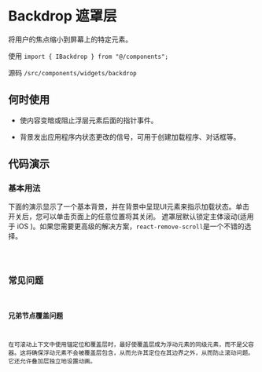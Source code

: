 # Backdrop 遮罩层

将用户的焦点缩小到屏幕上的特定元素。

使用 `import { IBackdrop } from "@/components";`

源码 `/src/components/widgets/backdrop`

## 何时使用

* 使内容变暗或阻止浮层元素后面的指针事件。

* 背景发出应用程序内状态更改的信号，可用于创建加载程序、对话框等。

## 代码演示

### 基本用法

下面的演示显示了一个基本背景，并在背景中呈现UI元素来指示加载状态。单击开关后，您可以单击页面上的任意位置将其关闭。
遮罩层默认锁定主体滚动(适用于 iOS )。如果您需要更高级的解决方案，`react-remove-scroll`是一个不错的选择。

<code src='./demos/basic' />

## 常见问题

### 兄弟节点覆盖问题

在可滚动上下文中使用锚定位和覆盖层时，最好使覆盖层成为浮动元素的同级元素，而不是父容器。这将确保浮动元素不会被覆盖层包含，从而允许其定位在其边界之外，从而防止滚动问题。它还允许叠加层独立地设置动画。